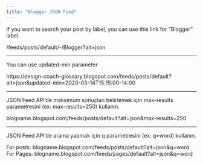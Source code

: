 ```yaml
---
title: "Blogger JSON Feed"
---
```


If you want to search your post by label, you can use this link for "Blogger" label.

/feeds/posts/default/-/Blogger?alt=json

---

You can use updated-min parameter

https://design-coach-glossary.blogspot.com/feeds/posts/default?alt=json&updated-min=2020-03-14T15:15:00-14:00

---

JSON Feed API'de maksimum sonuçları belirlemek için max-results parametresini (ex: max-results=250) kullanın.

blogname.blogspot.com/feeds/posts/default?alt=json&max-results=250

---

JSON Feed API'de arama yapmak için q parametresini (ex: q=word) kullanın.

For posts: 
blogname.blogspot.com/feeds/posts/default?alt=json&q=word
For Pages:
blogname.blogspot.com/feeds/pages/default?alt=json&q=word